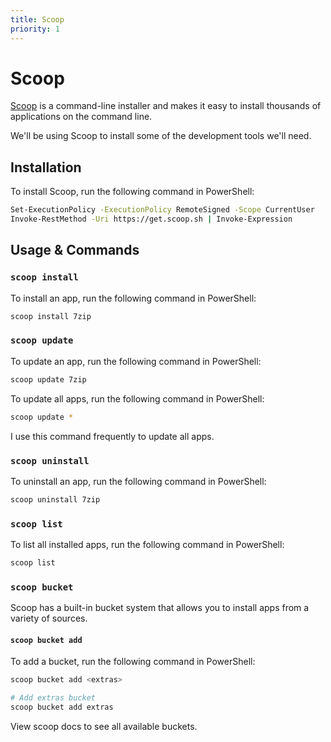 ```yaml
---
title: Scoop
priority: 1
---
```


# Scoop

[Scoop](https://scoop.sh/) is a command-line installer and makes it easy to install thousands of applications on the command line.

We'll be using Scoop to install some of the development tools we'll need.

## Installation

To install Scoop, run the following command in PowerShell:

```sh
Set-ExecutionPolicy -ExecutionPolicy RemoteSigned -Scope CurrentUser
Invoke-RestMethod -Uri https://get.scoop.sh | Invoke-Expression
```

## Usage & Commands

### `scoop install`

To install an app, run the following command in PowerShell:

```sh
scoop install 7zip
```

### `scoop update`

To update an app, run the following command in PowerShell:

```sh
scoop update 7zip
```

To update all apps, run the following command in PowerShell:

```sh
scoop update *
```

I use this command frequently to update all apps.

### `scoop uninstall`

To uninstall an app, run the following command in PowerShell:

```sh
scoop uninstall 7zip
```

### `scoop list`

To list all installed apps, run the following command in PowerShell:

```sh
scoop list
```

### `scoop bucket`

Scoop has a built-in bucket system that allows you to install apps from a variety of sources.

#### `scoop bucket add`

To add a bucket, run the following command in PowerShell:

```sh
scoop bucket add <extras>

# Add extras bucket
scoop bucket add extras
```

View scoop docs to see all available buckets.
